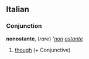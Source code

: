 ==Italian==
===Conjunction===
'''nonostante''', (''rare'') '''[[non]] [[ostante]]''

# [[though]] (+ Conjunctive)